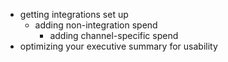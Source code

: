 - getting integrations set up
    - adding non-integration spend
        - adding channel-specific spend
- optimizing your executive summary for usability
